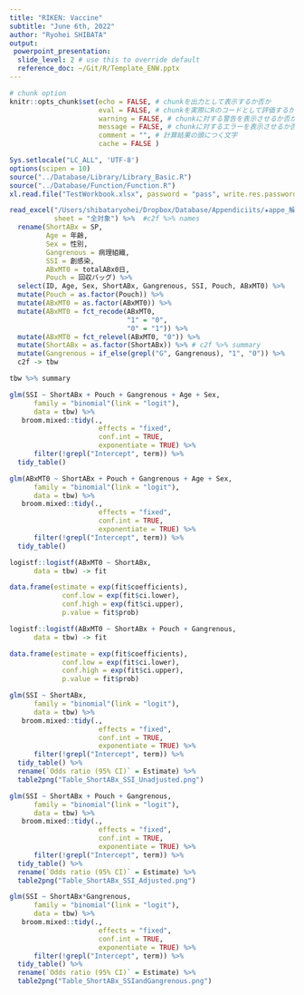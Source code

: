 ```yaml
---
title: "RIKEN: Vaccine"
subtitle: "June 6th, 2022"
author: "Ryohei SHIBATA"
output:
 powerpoint_presentation:
  slide_level: 2 # use this to override default
  reference_doc: ~/Git/R/Template_ENW.pptx
---
```



```r
# chunk option
knitr::opts_chunk$set(echo = FALSE, # chunkを出力として表示するか否か
                      eval = FALSE, # chunkを実際にRのコードとして評価するか否か
                      warning = FALSE, # chunkに対する警告を表示させるか否か
                      message = FALSE, # chunkに対するエラーを表示させるか否か
                      comment = "", # 計算結果の頭につく文字
                      cache = FALSE ) 

Sys.setlocale("LC_ALL", 'UTF-8')
options(scipen = 10)
source("../Database/Library/Library_Basic.R")
source("../Database/Function/Function.R")
xl.read.file("TestWorkbook.xlsx", password = "pass", write.res.password="pass")
```

```R
read_excel("/Users/shibataryohei/Dropbox/Database/Appendiciits/★appe_解析用data★非穿孔論文用0322.xlsx",
           sheet = "全対象") %>%  #c2f %>% names
  rename(ShortABx = SP,
         Age = 年齢,
         Sex = 性別,
         Gangrenous = 病理組織,
         SSI = 創感染,
         ABxMT0 = totalABx0日,
         Pouch = 回収バッグ) %>% 
  select(ID, Age, Sex, ShortABx, Gangrenous, SSI, Pouch, ABxMT0) %>% 
  mutate(Pouch = as.factor(Pouch)) %>% 
  mutate(ABxMT0 = as.factor(ABxMT0)) %>% 
  mutate(ABxMT0 = fct_recode(ABxMT0,
                             "1" = "0",
                             "0" = "1")) %>% 
  mutate(ABxMT0 = fct_relevel(ABxMT0, "0")) %>% 
  mutate(ShortABx = as.factor(ShortABx)) %>% # c2f %>% summary
  mutate(Gangrenous = if_else(grepl("G", Gangrenous), "1", "0")) %>% 
  c2f -> tbw

tbw %>% summary

```

```R
glm(SSI ~ ShortABx + Pouch + Gangrenous + Age + Sex,
      family = "binomial"(link = "logit"),
      data = tbw) %>% 
   broom.mixed::tidy(.,
                      effects = "fixed",
                      conf.int = TRUE,
                      exponentiate = TRUE) %>% 
      filter(!grepl("Intercept", term)) %>% 
  tidy_table()
```

```R
glm(ABxMT0 ~ ShortABx + Pouch + Gangrenous + Age + Sex,
      family = "binomial"(link = "logit"),
      data = tbw) %>% 
   broom.mixed::tidy(.,
                      effects = "fixed",
                      conf.int = TRUE,
                      exponentiate = TRUE) %>% 
      filter(!grepl("Intercept", term)) %>% 
  tidy_table()

logistf::logistf(ABxMT0 ~ ShortABx,
      data = tbw) -> fit

data.frame(estimate = exp(fit$coefficients),
             conf.low = exp(fit$ci.lower),
             conf.high = exp(fit$ci.upper),
             p.value = fit$prob) 

logistf::logistf(ABxMT0 ~ ShortABx + Pouch + Gangrenous,
      data = tbw) -> fit

data.frame(estimate = exp(fit$coefficients),
             conf.low = exp(fit$ci.lower),
             conf.high = exp(fit$ci.upper),
             p.value = fit$prob) 
```

```R
glm(SSI ~ ShortABx,
      family = "binomial"(link = "logit"),
      data = tbw) %>% 
   broom.mixed::tidy(.,
                      effects = "fixed",
                      conf.int = TRUE,
                      exponentiate = TRUE) %>% 
      filter(!grepl("Intercept", term)) %>% 
  tidy_table() %>% 
  rename(`Odds ratio (95% CI)` = Estimate) %>% 
  table2png("Table_ShortABx_SSI_Unadjusted.png")

glm(SSI ~ ShortABx + Pouch + Gangrenous,
      family = "binomial"(link = "logit"),
      data = tbw) %>% 
   broom.mixed::tidy(.,
                      effects = "fixed",
                      conf.int = TRUE,
                      exponentiate = TRUE) %>% 
      filter(!grepl("Intercept", term)) %>% 
  tidy_table() %>% 
  rename(`Odds ratio (95% CI)` = Estimate) %>% 
  table2png("Table_ShortABx_SSI_Adjusted.png")
```

```R
glm(SSI ~ ShortABx*Gangrenous,
      family = "binomial"(link = "logit"),
      data = tbw) %>% 
   broom.mixed::tidy(.,
                      effects = "fixed",
                      conf.int = TRUE,
                      exponentiate = TRUE) %>% 
      filter(!grepl("Intercept", term)) %>% 
  tidy_table() %>% 
  rename(`Odds ratio (95% CI)` = Estimate) %>% 
  table2png("Table_ShortABx_SSIandGangrenous.png")
```